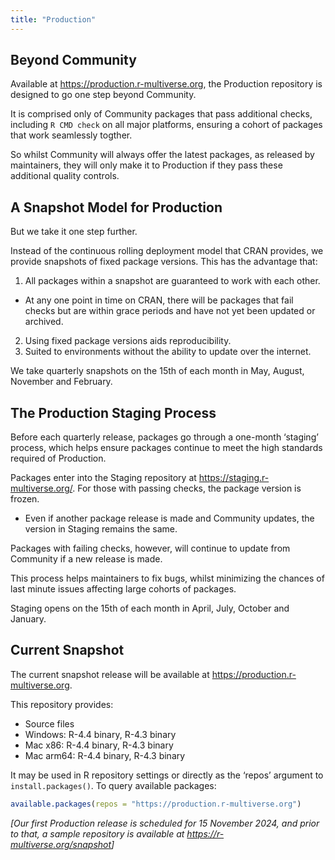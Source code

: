 ```yaml
---
title: "Production"
---
```


## Beyond Community

Available at <https://production.r-multiverse.org>, the Production repository is designed to go one step beyond Community.

It is comprised only of Community packages that pass additional checks, including `R CMD check` on all major platforms, ensuring a cohort of packages that work seamlessly togther.

So whilst Community will always offer the latest packages, as released by maintainers, they will only make it to Production if they pass these additional quality controls.

## A Snapshot Model for Production

But we take it one step further.

Instead of the continuous rolling deployment model that CRAN provides, we provide snapshots of fixed package versions. This has the advantage that:

1. All packages within a snapshot are guaranteed to work with each other.
 + At any one point in time on CRAN, there will be packages that fail checks but are within grace periods and have not yet been updated or archived.
2. Using fixed package versions aids reproducibility.
3. Suited to environments without the ability to update over the internet.

We take quarterly snapshots on the 15th of each month in May, August, November and February.

## The Production Staging Process

Before each quarterly release, packages go through a one-month 'staging' process, which helps ensure packages continue to meet the high standards required of Production.

Packages enter into the Staging repository at <https://staging.r-multiverse.org/>. For those with passing checks, the package version is frozen.

- Even if another package release is made and Community updates, the version in Staging remains the same.

Packages with failing checks, however, will continue to update from Community if a new release is made.

This process helps maintainers to fix bugs, whilst minimizing the chances of last minute issues affecting large cohorts of packages.

Staging opens on the 15th of each month in April, July, October and January.

## Current Snapshot

The current snapshot release will be available at <https://production.r-multiverse.org>.

This repository provides:

- Source files
- Windows: R-4.4 binary, R-4.3 binary
- Mac x86: R-4.4 binary, R-4.3 binary
- Mac arm64: R-4.4 binary, R-4.3 binary

It may be used in R repository settings or directly as the 'repos' argument to `install.packages()`. To query available packages:

```r
available.packages(repos = "https://production.r-multiverse.org")
```
*[Our first Production release is scheduled for 15 November 2024, and prior to that, a sample repository is available at <https://r-multiverse.org/snapshot>]*
